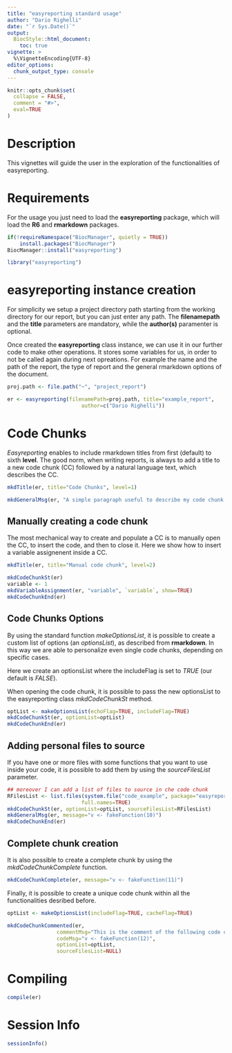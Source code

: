 ```yaml
---
title: "easyreporting standard usage"
author: "Dario Righelli"
date: "`r Sys.Date()`"
output: 
  BiocStyle::html_document:
    toc: true
vignette: >
  %\VignetteEncoding{UTF-8} 
editor_options: 
  chunk_output_type: console
---
```


<!--
%\VignetteEngine{knitr::rmarkdown}
%\VignetteIndexEntry{easyreporting standard usage}
-->
  
```r
knitr::opts_chunk$set(
  collapse = FALSE,
  comment = "#>",
  eval=TRUE
)
```

# Description

This vignettes will guide the user in the exploration of the functionalities of
easyreporting.

# Requirements 

For the usage you just need to load the **easyreporting** package, which will 
load the **R6** and **rmarkdown** packages.

```r
if(!requireNamespace("BiocManager", quietly = TRUE))
    install.packages("BiocManager")
BiocManager::install("easyreporting")

library("easyreporting")
```

# easyreporting instance creation

For simplicity we setup a project directory path starting from the working 
directory for our report, but you can just enter any path.
The **filenamepath** and the **title** parameters are mandatory, while the 
**author(s)** paramenter is optional.

Once created the **easyreporting** class instance, we can use it in our further
code to make other operations.
It stores some variables for us, in order to not be called again during next 
opreations.
For example the name and the path of the report, the type of report
and the general rmarkdown options of the document.


```r
proj.path <- file.path("~", "project_report")

er <- easyreporting(filenamePath=proj.path, title="example_report",
                        author=c("Dario Righelli"))
```

# Code Chunks

*Easyreporting* enables to include rmarkdown titles from first (default) to 
sixth **level**.
The good norm, when writing reports, is always to add a title to a new code 
chunk (CC) followed by a natural language text, which describes the CC.

```r
mkdTitle(er, title="Code Chunks", level=1)

mkdGeneralMsg(er, "A simple paragraph useful to describe my code chunk...")
```

## Manually creating a code chunk

The most mechanical way to create and populate a CC is to manually open the CC,
to insert the code, and then to close it.
Here we show how to insert a variable assignenent inside a CC.

```r
mkdTitle(er, title="Manual code chunk", level=2)

mkdCodeChunkSt(er)
variable <- 1
mkdVariableAssignment(er, "variable", `variable`, show=TRUE)
mkdCodeChunkEnd(er)
```

## Code Chunks Options

By using the standard function *makeOptionsList*, it is possible to create a 
custom list of options (an *optionsList*),  as described from **rmarkdown**.
In this way we are able to personalize even single code chunks, depending on 
specific cases.

Here we create an optionsList where the includeFlag is set to *TRUE* 
(our default is *FALSE*).

When opening the code chunk, it is possible to pass the new optionsList to the 
easyreporting class *mkdCodeChunkSt* method.

```r
optList <- makeOptionsList(echoFlag=TRUE, includeFlag=TRUE)
mkdCodeChunkSt(er, optionList=optList)
mkdCodeChunkEnd(er)
```

## Adding personal files to source

If you have one or more files with some functions that you want to use inside
your code, it is possible to add them by using the *sourceFilesList* 
parameter.

```r
## moreover I can add a list of files to source in che code chunk
RFilesList <- list.files(system.file("code_example", package="easyreporting"), 
                        full.names=TRUE)
mkdCodeChunkSt(er, optionList=optList, sourceFilesList=RFilesList)
mkdGeneralMsg(er, message="v <- fakeFunction(10)")
mkdCodeChunkEnd(er)
```

## Complete chunk creation

It is also possible to create a complete chunk by using the 
*mkdCodeChunkComplete* function.

```r
mkdCodeChunkComplete(er, message="v <- fakeFunction(11)")
```

Finally, it is possible to create a unique code chunk within all the 
functionalities desribed before.

```r
optList <- makeOptionsList(includeFlag=TRUE, cacheFlag=TRUE)

mkdCodeChunkCommented(er, 
                commentMsg="This is the comment of the following code chunk",
                codeMsg="v <- fakeFunction(12)",
                optionList=optList,
                sourceFilesList=NULL)
```

# Compiling

```r
compile(er)
```

# Session Info

```r
sessionInfo()
```



